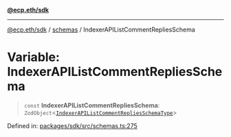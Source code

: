 [**@ecp.eth/sdk**](/sdk-reference/index.mdx)

***

[@ecp.eth/sdk](/sdk-reference/index.mdx) / [schemas](/sdk-reference/schemas/index.mdx) / IndexerAPIListCommentRepliesSchema

# Variable: IndexerAPIListCommentRepliesSchema

> `const` **IndexerAPIListCommentRepliesSchema**: `ZodObject`\<[`IndexerAPIListCommentRepliesSchemaType`](/sdk-reference/schemas/type-aliases/IndexerAPIListCommentRepliesSchemaType.mdx)\>

Defined in: [packages/sdk/src/schemas.ts:275](https://github.com/ecp-eth/comments-monorepo/blob/main/packages/sdk/src/schemas.ts#L275)
